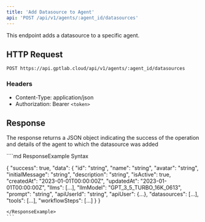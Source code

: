 ```yaml
---
title: 'Add Datasource to Agent'
api: 'POST /api/v1/agents/:agent_id/datasources'
---
```


This endpoint adds a datasource to a specific agent.

## HTTP Request

`POST https://api.gptlab.cloud/api/v1/agents/:agent_id/datasources`

### Headers

- Content-Type: application/json
- Authorization: Bearer `<token>`

## Response

The response returns a JSON object indicating the success of the operation and details of the agent to which the datasource was added

<ResponseExample>
````md ResponseExample Syntax

{
  "success": true,
  "data": {
    "id": "string",
    "name": "string",
    "avatar": "string",
    "initialMessage": "string",
    "description": "string",
    "isActive": true,
    "createdAt": "2023-01-01T00:00:00Z",
    "updatedAt": "2023-01-01T00:00:00Z",
    "llms": [...],
    "llmModel": "GPT_3_5_TURBO_16K_0613",
    "prompt": "string",
    "apiUserId": "string",
    "apiUser": {...},
    "datasources": [...],
    "tools": [...],
    "workflowSteps": [...]
  }
}

````
</ResponseExample>
```